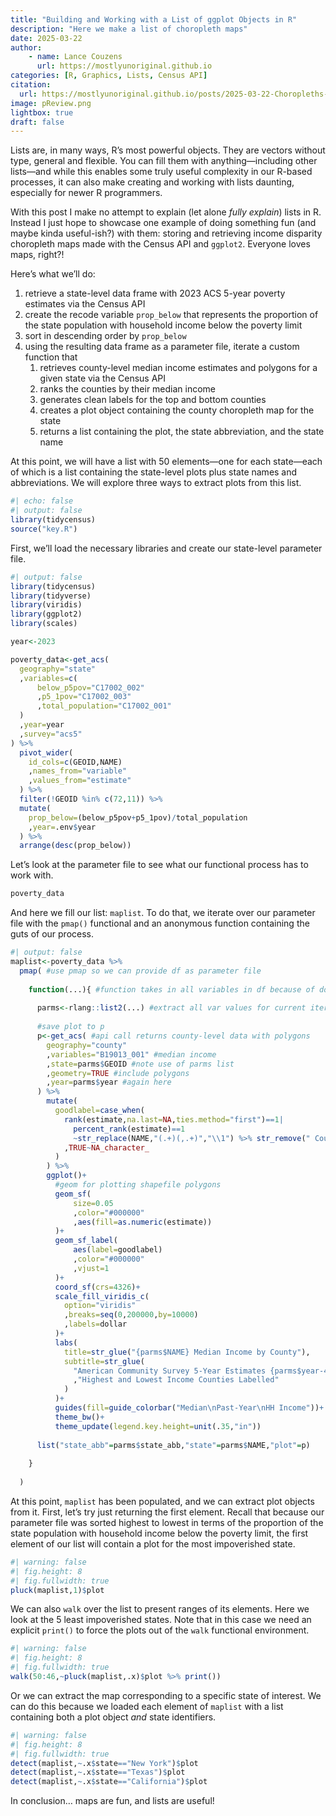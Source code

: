 ```yaml
---
title: "Building and Working with a List of ggplot Objects in R"
description: "Here we make a list of choropleth maps"
date: 2025-03-22
author:
    - name: Lance Couzens
      url: https://mostlyunoriginal.github.io  
categories: [R, Graphics, Lists, Census API]
citation: 
  url: https://mostlyunoriginal.github.io/posts/2025-03-22-Choropleths-and-LIst-Retrieval-Fun/
image: pReview.png
lightbox: true
draft: false
---
```


Lists are, in many ways, R's most powerful objects. They are vectors without type, general and flexible. You can fill them with anything---including other lists---and while this enables some truly useful complexity in our R-based processes, it can also make creating and working with lists daunting, especially for newer R programmers.

With this post I make no attempt to explain (let alone *fully explain*) lists in R. Instead I just hope to showcase one example of doing something fun (and maybe kinda useful-ish?) with them: storing and retrieving income disparity choropleth maps made with the Census API and `ggplot2`. Everyone loves maps, right?!

Here's what we'll do:

1.  retrieve a state-level data frame with 2023 ACS 5-year poverty estimates via the Census API
2.  create the recode variable `prop_below` that represents the proportion of the state population with household income below the poverty limit
3.  sort in descending order by `prop_below`
4.  using the resulting data frame as a parameter file, iterate a custom function that
    1.  retrieves county-level median income estimates and polygons for a given state via the Census API
    2.  ranks the counties by their median income
    3.  generates clean labels for the top and bottom counties
    4.  creates a plot object containing the county choropleth map for the state
    5.  returns a list containing the plot, the state abbreviation, and the state name

At this point, we will have a list with 50 elements—one for each state—each of which is a list containing the state-level plots plus state names and abbreviations. We will explore three ways to extract plots from this list.

```r
#| echo: false
#| output: false
library(tidycensus)
source("key.R")
```

First, we'll load the necessary libraries and create our state-level parameter file.

```r
#| output: false
library(tidycensus)
library(tidyverse)
library(viridis)
library(ggplot2)
library(scales)

year<-2023

poverty_data<-get_acs(
  geography="state"
  ,variables=c(
      below_p5pov="C17002_002"
      ,p5_1pov="C17002_003"
      ,total_population="C17002_001"
  )
  ,year=year
  ,survey="acs5"
) %>%
  pivot_wider(
    id_cols=c(GEOID,NAME)
    ,names_from="variable"
    ,values_from="estimate"
  ) %>%
  filter(!GEOID %in% c(72,11)) %>%
  mutate(
    prop_below=(below_p5pov+p5_1pov)/total_population
    ,year=.env$year
  ) %>%
  arrange(desc(prop_below))
```

Let's look at the parameter file to see what our functional process has to work with.

```r
poverty_data
```

And here we fill our list: `maplist`. To do that, we iterate over our parameter file with the `pmap()` functional and an anonymous function containing the guts of our process.

```r
#| output: false
maplist<-poverty_data %>%
  pmap( #use pmap so we can provide df as parameter file
    
    function(...){ #function takes in all variables in df because of dots param
      
      parms<-rlang::list2(...) #extract all var values for current iteration into named list
      
      #save plot to p
      p<-get_acs( #api call returns county-level data with polygons
        geography="county"
        ,variables="B19013_001" #median income
        ,state=parms$GEOID #note use of parms list
        ,geometry=TRUE #include polygons
        ,year=parms$year #again here
      ) %>%
        mutate(
          goodlabel=case_when(
            rank(estimate,na.last=NA,ties.method="first")==1|
              percent_rank(estimate)==1
              ~str_replace(NAME,"(.+)(,.+)","\\1") %>% str_remove(" County")
            ,TRUE~NA_character_
          )
        ) %>%
        ggplot()+
          #geom for plotting shapefile polygons
          geom_sf(
              size=0.05
              ,color="#000000"
              ,aes(fill=as.numeric(estimate))
          )+
          geom_sf_label(
              aes(label=goodlabel)
              ,color="#000000"
              ,vjust=1
          )+
          coord_sf(crs=4326)+
          scale_fill_viridis_c(
            option="viridis"
            ,breaks=seq(0,200000,by=10000)
            ,labels=dollar
          )+
          labs(
            title=str_glue("{parms$NAME} Median Income by County"),
            subtitle=str_glue(
              "American Community Survey 5-Year Estimates {parms$year-4}-{parms$year}\n"
              ,"Highest and Lowest Income Counties Labelled"
            )
          )+
          guides(fill=guide_colorbar("Median\nPast-Year\nHH Income"))+
          theme_bw()+
          theme_update(legend.key.height=unit(.35,"in"))
      
      list("state_abb"=parms$state_abb,"state"=parms$NAME,"plot"=p)
      
    }
    
  )

```

At this point, `maplist` has been populated, and we can extract plot objects from it. First, let's try just returning the first element. Recall that because our parameter file was sorted highest to lowest in terms of the proportion of the state population with household income below the poverty limit, the first element of our list will contain a plot for the most impoverished state.

```r
#| warning: false
#| fig.height: 8
#| fig.fullwidth: true
pluck(maplist,1)$plot
```

We can also `walk` over the list to present ranges of its elements. Here we look at the 5 least impoverished states. Note that in this case we need an explicit `print()` to force the plots out of the `walk` functional environment.

```r
#| warning: false
#| fig.height: 8
#| fig.fullwidth: true
walk(50:46,~pluck(maplist,.x)$plot %>% print())
```

Or we can extract the map corresponding to a specific state of interest. We can do this because we loaded each element of `maplist` with a list containing both a plot object *and* state identifiers.

```r
#| warning: false
#| fig.height: 8
#| fig.fullwidth: true
detect(maplist,~.x$state=="New York")$plot
detect(maplist,~.x$state=="Texas")$plot
detect(maplist,~.x$state=="California")$plot
```

In conclusion... maps are fun, and lists are useful!